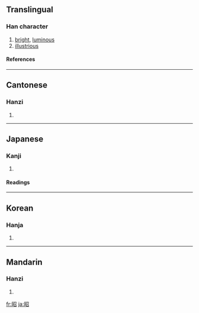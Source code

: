 ==Translingual==
===Han character===
{{Han char|rn=72|rad=日|as=05|sn=9|four=6706<sub>2</sub>|canj=日尸竹口 (ASHR)|ids=⿰[[日]][[召]]}}
# [[bright]], [[luminous]]
# [[illustrious]]
====References====
{{Han ref|kx=0493.220|dkj=13855|dj=0858.020|hdz=21504.090|uh=662D|ud=26157|bh=AC4C|bd=44108}}
----

==Cantonese==
===Hanzi===
{{yue-hanzi|jyut=|y=chiu1}}
# {{defn|Cantonese}}
----
==Japanese==
===Kanji===
{{ja-kanji|grade=3|rs=日05}}
# {{defn|Japanese}} 
====Readings====
{{ja-readings|on=[[しょう]] (shō)|kun=[[あきらか]] (akiraka)}}
----
==Korean==
===Hanja===
{{ko-hanja|hangeul=[[소]], [[조]]|eumhun=|rv=so, jo|mr=so, cho|y=so, co}}
# {{defn|Korean}}
----
==Mandarin==
===Hanzi===
{{cmn-hanzi|pin=[[xià]] ([[xia4]]), [[zhāo]] ([[zhao1]])|wg=hsia<sup>4</sup>, chao<sup>1</sup>}}
# {{defn|Mandarin}}

[[fr:昭]]
[[ja:昭]]